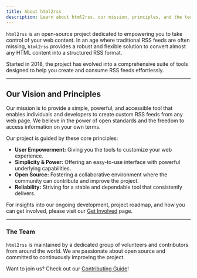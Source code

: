```yaml
---
title: About html2rss
description: Learn about html2rss, our mission, principles, and the team behind this open-source project.
---
```


`html2rss` is an open-source project dedicated to empowering you to take control of your web content. In an age where traditional RSS feeds are often missing, `html2rss` provides a robust and flexible solution to convert almost any HTML content into a structured RSS format.

Started in 2018, the project has evolved into a comprehensive suite of tools designed to help you create and consume RSS feeds effortlessly.

---

## Our Vision and Principles

Our mission is to provide a simple, powerful, and accessible tool that enables individuals and developers to create custom RSS feeds from any web page. We believe in the power of open standards and the freedom to access information on your own terms.

Our project is guided by these core principles:

- **User Empowerment:** Giving you the tools to customize your web experience.
- **Simplicity & Power:** Offering an easy-to-use interface with powerful underlying capabilities.
- **Open Source:** Fostering a collaborative environment where the community can contribute and improve the project.
- **Reliability:** Striving for a stable and dependable tool that consistently delivers.

For insights into our ongoing development, project roadmap, and how you can get involved, please visit our [Get Involved](/get-involved/) page.

---

### The Team

`html2rss` is maintained by a dedicated group of volunteers and contributors from around the world. We are passionate about open source and committed to continuously improving the project.

Want to join us? Check out our [Contributing Guide](/get-involved/contributing/)!
